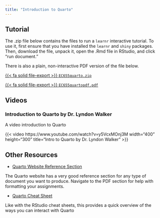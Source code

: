 ```yaml
---
title: "Introduction to Quarto"
---
```


## Tutorial

The .zip file below contains the files to run a `learnr` interactive tutorial.  To use it, first ensure that you have installed the `learnr` and `shiny` packages.  Then, download the file, unpack it, open the .Rmd file in RStudio, and click "run document."

There is also a plain, non-interactive PDF version of the file below.

[{{< fa solid file-export >}} `EC655quarto.zip`](/files/tutorials/EC655quarto.zip)

[{{< fa solid file-export >}} `EC655quartopdf.pdf`](/files/tutorials/EC655quartopdf.pdf)

## Videos

### Introduction to Quarto by Dr. Lyndon Walker

A video introduction to Quarto

{{< video https://www.youtube.com/watch?v=y5VcxMOnj3M width="400" height="300" title="Intro to Quarto by Dr. Lyndon Walker" >}}

## Other Resources

- [Quarto Website Reference Section](https://quarto.org/docs/reference/)

The Quarto website has a very good reference section for any type of document you want to produce.  Navigate to the PDF section for help with formatting your assignments.

- [Quarto Cheat Sheet](https://images.datacamp.com/image/upload/v1676540721/Marketing/Blog/Quarto_Cheat_Sheet.pdf)

Like with the RStudio cheat sheets, this provides a quick overview of the ways you can interact with Quarto
